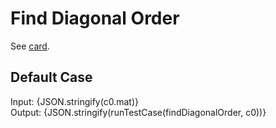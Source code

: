 


<Meta title="Array/2D/Find Diagonal Order" />

# Find Diagonal Order

See [card](https://leetcode.com/explore/learn/card/array-and-string/202/introduction-to-2d-array/1167/).

## Default Case

<Canvas>
  <Story name="ES5" parameters={{ docs: { source: { code: solution } } }}>
    <div>
      <span>Input: </span>
      <span>{JSON.stringify(c0.mat)}</span>
    </div>
    <div>
      <span>Output: </span>
      <span>{JSON.stringify(runTestCase(findDiagonalOrder, c0))}</span>
    </div>
  </Story>
</Canvas>
